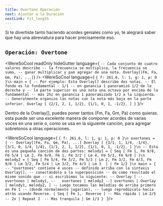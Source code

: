 ```yaml
---
title: Overtone Operación
next: Ajustar a la Duración
nextLink: fit_length
---
```


Si te divertiste tanto haciendo acordes geniales como yo, te alegrará saber que hay una abreviatura para hacer precisamente eso.

## `Operación: Overtone` 
<WereSoCool
  readOnly
  hideGutter
  language={
`-- Cada conjunto de cuatro valores describe
-- la frecuencia se multiplica, la frecuencia se suma,
-- ganar multiplicar y pan agregar de una nota.
Overlay[(Fm, Fa, Gm, Pa), ...]`}
/>
<WereSoCool language={
`{ f: 261.6, l: 1, g: 1, p: 0 }\n
main = {
-- Por ejemplo: Esta Overlay[] describe dos notas.
-- El fondo es lo fundamental - 1/1
-- en ganancia 1 panoramizó 1/2 de la derecha y
-- la parte superior es una nota una octava por encima de la fundamental
-- más 2hz en ganancia 1 panoramizado 1/2 a la izquierda.
-- Generalmente organizo las notas con la nota más baja en la parte inferior.
  Overlay [
    {2/1, 2, 1, 1/2},
    {1/1, 0, 1, -1/2},
  ]
}`
}/>


Dentro de la Overlay[], puedes poner tantos (Fm, Fa, Gm, Pa) como quieras.
esta puede ser una excelente manera de componer acordes de varias voces en una serie
o, como se usa en la siguiente canción, para agregar sobretonos a otras operaciones.

<WereSoCool language={
`{ f: 261.6, l: 1, g: 1, p: 0 }\n
overtones = {
-- Overlay[(Fm, Fa, Gm, Pa), ...]
  Overlay [
    {3/1, 1, 1/4, -1/4},
    {3/1, 0, 1/4, 1/4},
    {1/1, 2, 1, 1/2},
    {1/1, 0, 1, -1/2},
  ]
}\n
-- Esta es una pequeña canción de dos partes:
melody1 = {
  Seq [
    Fm 1, Fm 9/8, Fm 5/4 | Lm 2, Fm 9/8, Fm 1,
    Fm 3/2 | Lm 4, Fm 5/3, Fm 9/8
  ]
}\n
melody2 = {
  Seq [
    Fm 5/4, Fm 3/2, Fm 5/3 | Lm 2, Fm 3/2, Fm 4/3,
    Fm 9/8 | Lm 3/2, Fm 5/4 | Lm 3/2, Fm 4/3 | Lm 3 
  ]
  | Fm 1/2
}\n
main = {
-- "overtones" contiene 4 voces
-- definido arriba con la sintaxis Overlay[].
-- conectándolo a la superposición
-- da como resultado el mismo sonido que
-- si escribimos lo siguiente:
-- Overlay [
--   overtones | melody1,
--   overtones | melody2
--]
  overtones
  | Overlay [
    melody1,
    melody2,
  ]
-- Luego tocamos las melodías de arriba primero en Fm 1
-- (donde normalmente jugarían),
-- luego reprodúzcalo hacia atrás usando Reverse.
  | Seq [
    Fm 1, 
    Reverse
  ]
-- Más rápida
  | Lm 2/5
-- 2x
  | Repeat 2 
-- Mas tranquila
  | Gm 1/3
}
`
}/>



